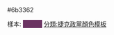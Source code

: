 <nowiki>#6b3362</nowiki><noinclude>

樣本:
<span style="padding:1px 20px; background:#6b3362">&nbsp;</span>
[[分類:捷克政黨顏色模板]]
</noinclude>